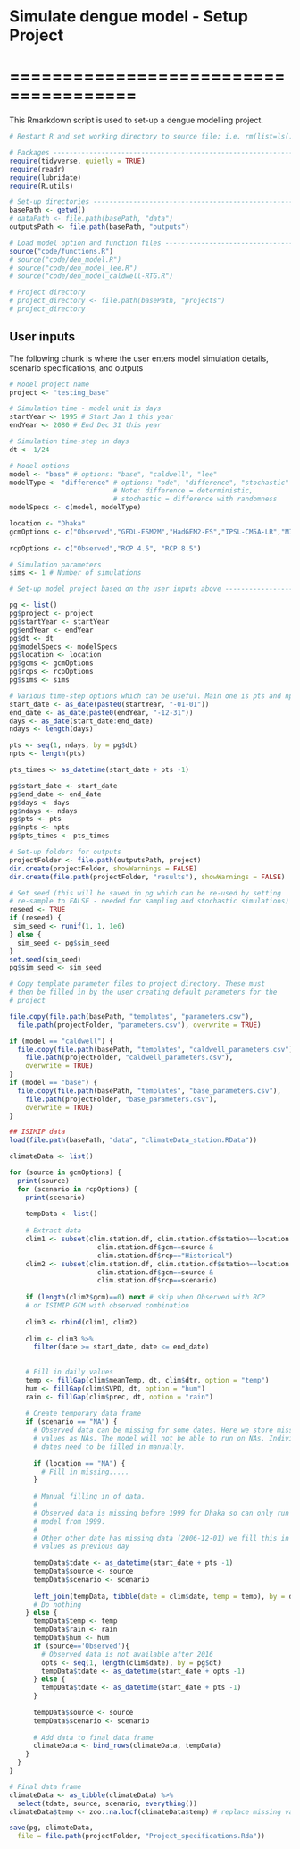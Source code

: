 # Simulate dengue model - Setup Project
# ======================================

This Rmarkdown script is used to set-up a dengue modelling project. 

```{r Setup}
# Restart R and set working directory to source file; i.e. rm(list=ls()) 

# Packages ----------------------------------------------------------------
require(tidyverse, quietly = TRUE)
require(readr)
require(lubridate)
require(R.utils)

# Set-up directories ------------------------------------------------------
basePath <- getwd()
# dataPath <- file.path(basePath, "data")
outputsPath <- file.path(basePath, "outputs")

# Load model option and function files ------------------------------------
source("code/functions.R")
# source("code/den_model.R")
# source("code/den_model_lee.R")
# source("code/den_model_caldwell-RTG.R")

# Project directory
# project_directory <- file.path(basePath, "projects")
# project_directory

```

## User inputs

The following chunk is where the user enters model simulation details, 
scenario specifications, and outputs 

```{r User inputs and project set-up}

# Model project name
project <- "testing_base"

# Simulation time - model unit is days
startYear <- 1995 # Start Jan 1 this year
endYear <- 2080 # End Dec 31 this year

# Simulation time-step in days
dt <- 1/24

# Model options
model <- "base" # options: "base", "caldwell", "lee"
modelType <- "difference" # options: "ode", "difference", "stochastic"
                          # Note: difference = deterministic, 
                          # stochastic = difference with randomness
modelSpecs <- c(model, modelType)

location <- "Dhaka"
gcmOptions <- c("Observed","GFDL-ESM2M","HadGEM2-ES","IPSL-CM5A-LR","MIROC5") # ISIMIP projection options:
                                          
rcpOptions <- c("Observed","RCP 4.5", "RCP 8.5")

# Simulation parameters
sims <- 1 # Number of simulations

# Set-up model project based on the user inputs above ---------------------

pg <- list()
pg$project <- project
pg$startYear <- startYear
pg$endYear <- endYear
pg$dt <- dt 
pg$modelSpecs <- modelSpecs 
pg$location <- location
pg$gcms <- gcmOptions
pg$rcps <- rcpOptions
pg$sims <- sims

# Various time-step options which can be useful. Main one is pts and npts.
start_date <- as_date(paste0(startYear, "-01-01"))
end_date <- as_date(paste0(endYear, "-12-31"))
days <- as_date(start_date:end_date)
ndays <- length(days)

pts <- seq(1, ndays, by = pg$dt)
npts <- length(pts)

pts_times <- as_datetime(start_date + pts -1)

pg$start_date <- start_date
pg$end_date <- end_date
pg$days <- days
pg$ndays <- ndays
pg$pts <- pts
pg$npts <- npts
pg$pts_times <- pts_times

# Set-up folders for outputs
projectFolder <- file.path(outputsPath, project)
dir.create(projectFolder, showWarnings = FALSE)
dir.create(file.path(projectFolder, "results"), showWarnings = FALSE)

# Set seed (this will be saved in pg which can be re-used by setting 
# re-sample to FALSE - needed for sampling and stochastic simulations)
reseed <- TRUE
if (reseed) {
 sim_seed <- runif(1, 1, 1e6)
} else {
  sim_seed <- pg$sim_seed
}
set.seed(sim_seed)
pg$sim_seed <- sim_seed

```

```{r Copy parameter files}
# Copy template parameter files to project directory. These must 
# then be filled in by the user creating default parameters for the
# project

file.copy(file.path(basePath, "templates", "parameters.csv"), 
  file.path(projectFolder, "parameters.csv"), overwrite = TRUE)

if (model == "caldwell") {
  file.copy(file.path(basePath, "templates", "caldwell_parameters.csv"), 
    file.path(projectFolder, "caldwell_parameters.csv"),
    overwrite = TRUE)
}
if (model == "base") {
  file.copy(file.path(basePath, "templates", "base_parameters.csv"), 
    file.path(projectFolder, "base_parameters.csv"),
    overwrite = TRUE)
}

```

```{r Load data }
## ISIMIP data
load(file.path(basePath, "data", "climateData_station.RData"))

climateData <- list()

for (source in gcmOptions) {
  print(source)
  for (scenario in rcpOptions) {
    print(scenario)
    
    tempData <- list()
    
    # Extract data
    clim1 <- subset(clim.station.df, clim.station.df$station==location &
                      clim.station.df$gcm==source &
                      clim.station.df$rcp=="Historical")
    clim2 <- subset(clim.station.df, clim.station.df$station==location &
                      clim.station.df$gcm==source &
                      clim.station.df$rcp==scenario)
    
    if (length(clim2$gcm)==0) next # skip when Observed with RCP 
    # or ISIMIP GCM with observed combination
    
    clim3 <- rbind(clim1, clim2)
    
    clim <- clim3 %>%
      filter(date >= start_date, date <= end_date)
    
    
    # Fill in daily values
    temp <- fillGap(clim$meanTemp, dt, clim$dtr, option = "temp")
    hum <- fillGap(clim$SVPD, dt, option = "hum")
    rain <- fillGap(clim$prec, dt, option = "rain")
    
    # Create temporary data frame
    if (scenario == "NA") {
      # Observed data can be missing for some dates. Here we store missing
      # values as NAs. The model will not be able to run on NAs. Individuals 
      # dates need to be filled in manually. 
      
      if (location == "NA") {
        # Fill in missing..... 
      }
      
      # Manual filling in of data. 
      # 
      # Observed data is missing before 1999 for Dhaka so can only run the 
      # model from 1999. 
      # 
      # Other other date has missing data (2006-12-01) we fill this in by assuming the same 
      # values as previous day
      
      tempData$tdate <- as_datetime(start_date + pts -1)
      tempData$source <- source
      tempData$scenario <- scenario
      
      left_join(tempData, tibble(date = clim$date, temp = temp), by = date)
      # Do nothing
    } else {
      tempData$temp <- temp 
      tempData$rain <- rain
      tempData$hum <- hum
      if (source=='Observed'){
        # Observed data is not available after 2016
        opts <- seq(1, length(clim$date), by = pg$dt)
        tempData$tdate <- as_datetime(start_date + opts -1)
      } else {
        tempData$tdate <- as_datetime(start_date + pts -1)
      }
      
      tempData$source <- source
      tempData$scenario <- scenario
      
      # Add data to final data frame
      climateData <- bind_rows(climateData, tempData)
    }
  }
}

# Final data frame
climateData <- as_tibble(climateData) %>%
  select(tdate, source, scenario, everything())
climateData$temp <- zoo::na.locf(climateData$temp) # replace missing values with previous observation


```

```{r Save project specs}

save(pg, climateData, 
  file = file.path(projectFolder, "Project_specifications.Rda"))

```

